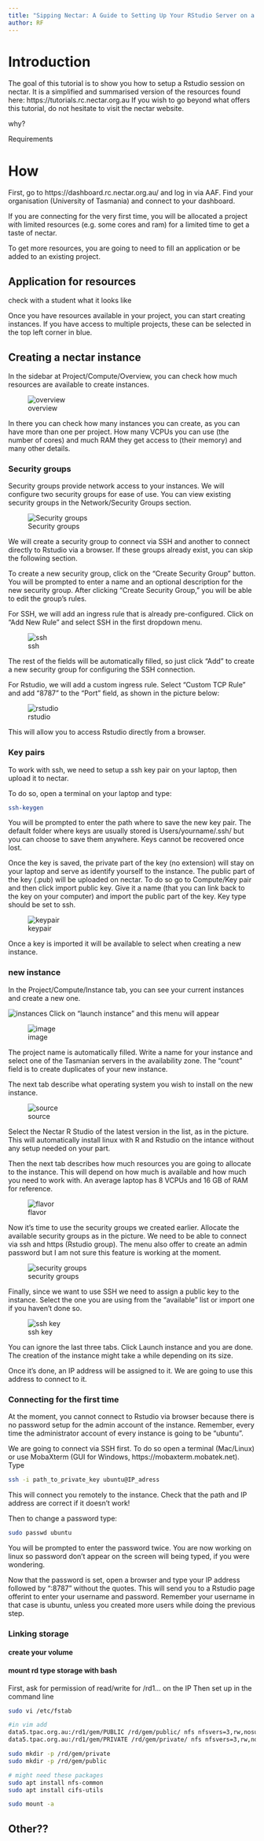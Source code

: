 ```yaml
---
title: "Sipping Nectar: A Guide to Setting Up Your RStudio Server on a Supercomputer"
author: RF
---
```


# Introduction

The goal of this tutorial is to show you how to setup a Rstudio session on nectar. It is a simplified and summarised version of the resources found here: https://tutorials.rc.nectar.org.au
If you wish to go beyond what offers this tutorial, do not hesitate to visit the nectar website.

why?

Requirements

# How

First, go to https://dashboard.rc.nectar.org.au/ and log in via AAF. Find your organisation (University of Tasmania) and connect to your dashboard.

If you are connecting for the very first time, you will be allocated a project with limited resources (e.g. some cores and ram) for a limited time to get a taste of nectar. 

To get more resources, you are going to need to fill an application or be added to an existing project.

## Application for resources

check with a student what it looks like

Once you have resources available in your project, you can start creating instances. If you have access to multiple projects, these can be selected in the top left corner in blue.


## Creating a nectar instance

In the sidebar at Project/Compute/Overview, you can check how much resources are available to create instances.

![overview](img/overview.png)

In there you can check how many instances you can create, as you can have more than one per project. How many VCPUs you can use (the number of cores) and much RAM they get access to (their memory) and many other details.

### Security groups

Security groups provide network access to your instances. We will configure two security groups for ease of use. You can view existing security groups in the Network/Security Groups section.

![Security groups](img/security.png)

We will create a security group to connect via SSH and another to connect directly to Rstudio via a browser. If these groups already exist, you can skip the following section.

To create a new security group, click on the "Create Security Group" button. You will be prompted to enter a name and an optional description for the new security group. After clicking "Create Security Group," you will be able to edit the group's rules.

For SSH, we will add an ingress rule that is already pre-configured. Click on "Add New Rule" and select SSH in the first dropdown menu.

![ssh](img/ssh.png)

The rest of the fields will be automatically filled, so just click "Add" to create a new security group for configuring the SSH connection.

For Rstudio, we will add a custom ingress rule. Select "Custom TCP Rule" and add "8787" to the "Port" field, as shown in the picture below:

![rstudio](img/rstudio.png)

This will allow you to access Rstudio directly from a browser.


### Key pairs

To work with ssh, we need to setup a ssh key pair on your laptop, then upload it to nectar.

To do so, open a terminal on your laptop and type:

```bash
ssh-keygen
```

You will be prompted to enter the path where to save the new key pair. The default folder where keys are usually stored is Users/yourname/.ssh/ but you can choose to save them anywhere. Keys cannot be recovered once lost.

Once the key is saved, the private part of the key (no extension) will stay on your laptop and serve as identify yourself to the instance. The public part of the key (.pub) will be uploaded on nectar. To do so go to Compute/Key pair and then click import public key. Give it a name (that you can link back to the key on your computer) and import the public part of the key. Key type should be set to ssh.

![keypair](img/keypair.png)

Once a key is imported it will be available to select when creating a new instance.



### new instance

In the Project/Compute/Instance tab, you can see your current instances and create a new one.

![instances](img/instances.png)
Click on "launch instance" and this menu will appear

![image](img/instance_detail.png)

The project name is automatically filled. Write a name for your instance and select one of the Tasmanian servers in the availability zone. The "count" field is to create duplicates of your new instance.

The next tab describe what operating system you wish to install on the new instance.

![source](img/source.png)

Select the Nectar R Studio of the latest version in the list, as in the picture. This will automatically install linux with R and Rstudio on the intance without any setup needed on your part.

Then the next tab describes how much resources you are going to allocate to the instance. This will depend on how much is available and how much you need to work with. An average laptop has 8 VCPUs and 16 GB of RAM for reference.

![flavor](img/flavor.png)

Now it's time to use the security groups we created earlier. Allocate the available security groups as in the picture. We need to be able to connect via ssh and https (Rstudio group). The menu also offer to create an admin password but I am not sure this feature is working at the moment.

![security groups](img/instance_security.png)

Finally, since we want to use SSH we need to assign a public key to the instance. Select the one you are using from the "available" list or import one if you haven't done so.

![ssh key](img/instance_key.png)

You can ignore the last three tabs. Click Launch instance and you are done. The creation of the instance might take a while depending on its size.

Once it's done, an IP address will be assigned to it. We are going to use this address to connect to it.

### Connecting for the first time

At the moment, you cannot connect to Rstudio via browser because there is no password setup for the admin account of the instance. Remember, every time the administrator account of every instance is going to be "ubuntu".

We are going to connect via SSH first. To do so open a terminal (Mac/Linux) or use MobaXterm (GUI for Windows, https://mobaxterm.mobatek.net). Type

```bash

ssh -i path_to_private_key ubuntu@IP_adress
```

This will connect you remotely to the instance. Check that the path and IP address are correct if it doesn't work!

Then to change a password type:

```bash
sudo passwd ubuntu
```

You will be prompted to enter the password twice. You are now working on linux so password don't appear on the screen will being typed, if you were wondering.

Now that the password is set, open a browser and type your IP address followed by ":8787" without the quotes. This will send you to a Rstudio page offerint to enter your username and password. Remember your username in that case is ubuntu, unless you created more users while doing the previous step.

### Linking storage

#### create your volume

#### mount rd type storage with bash

First, ask for permission of read/write for /rd1... on the IP
Then set up in the command line

```bash

sudo vi /etc/fstab

#in vim add
data5.tpac.org.au:/rd1/gem/PUBLIC /rd/gem/public/ nfs nfsvers=3,rw,nosuid,hard,intr,bg,proto=tcp 0 0
data5.tpac.org.au:/rd1/gem/PRIVATE /rd/gem/private/ nfs nfsvers=3,rw,nosuid,hard,intr,bg,proto=tcp 0 0

sudo mkdir -p /rd/gem/private
sudo mkdir -p /rd/gem/public

# might need these packages
sudo apt install nfs-common
sudo apt install cifs-utils

sudo mount -a

```

## Other??

